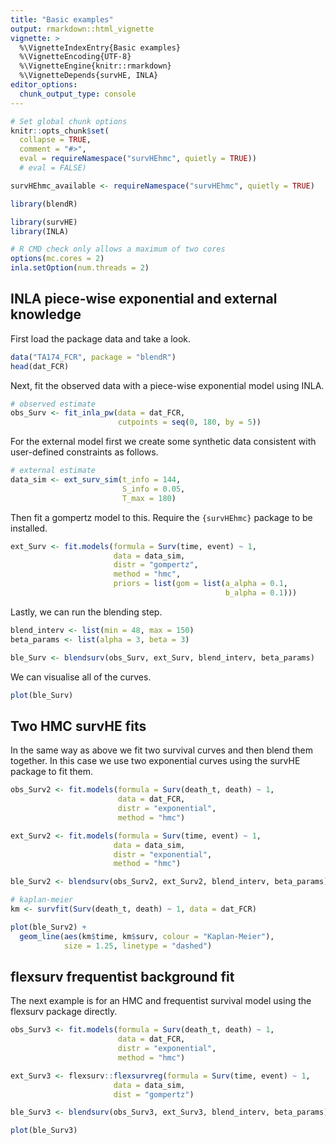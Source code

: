 ```yaml
---
title: "Basic examples"
output: rmarkdown::html_vignette
vignette: >
  %\VignetteIndexEntry{Basic examples}
  %\VignetteEncoding{UTF-8}
  %\VignetteEngine{knitr::rmarkdown}
  %\VignetteDepends{survHE, INLA}
editor_options: 
  chunk_output_type: console
---
```


```r
# Set global chunk options
knitr::opts_chunk$set(
  collapse = TRUE,
  comment = "#>",
  eval = requireNamespace("survHEhmc", quietly = TRUE))
  # eval = FALSE)

survHEhmc_available <- requireNamespace("survHEhmc", quietly = TRUE)
```

```r
library(blendR)
```

```r
library(survHE)
library(INLA)
```

```r
# R CMD check only allows a maximum of two cores
options(mc.cores = 2)
inla.setOption(num.threads = 2)
```


## INLA piece-wise exponential and external knowledge

First load the package data and take a look.

```r
data("TA174_FCR", package = "blendR")
head(dat_FCR)
```

Next, fit the observed data with a piece-wise exponential model using INLA.

```r
# observed estimate
obs_Surv <- fit_inla_pw(data = dat_FCR,
                        cutpoints = seq(0, 180, by = 5))
```

For the external model first we create some synthetic data consistent with user-defined constraints as follows.

```r
# external estimate
data_sim <- ext_surv_sim(t_info = 144,
                         S_info = 0.05,
                         T_max = 180)
```

Then fit a gompertz model to this. Require the `{survHEhmc}` package to be installed.

```r
ext_Surv <- fit.models(formula = Surv(time, event) ~ 1,
                       data = data_sim,
                       distr = "gompertz",
                       method = "hmc",
                       priors = list(gom = list(a_alpha = 0.1,
                                                b_alpha = 0.1)))
```

Lastly, we can run the blending step.

```r
blend_interv <- list(min = 48, max = 150)
beta_params <- list(alpha = 3, beta = 3)

ble_Surv <- blendsurv(obs_Surv, ext_Surv, blend_interv, beta_params)
```

We can visualise all of the curves.

```r
plot(ble_Surv)
```

## Two HMC survHE fits

In the same way as above we fit two survival curves and then blend them together.
In this case we use two exponential curves using the survHE package to fit them.

```r
obs_Surv2 <- fit.models(formula = Surv(death_t, death) ~ 1,
                        data = dat_FCR,
                        distr = "exponential",
                        method = "hmc")

ext_Surv2 <- fit.models(formula = Surv(time, event) ~ 1,
                       data = data_sim,
                       distr = "exponential",
                       method = "hmc")
```

```r
ble_Surv2 <- blendsurv(obs_Surv2, ext_Surv2, blend_interv, beta_params)

# kaplan-meier
km <- survfit(Surv(death_t, death) ~ 1, data = dat_FCR)

plot(ble_Surv2) +
  geom_line(aes(km$time, km$surv, colour = "Kaplan-Meier"),
            size = 1.25, linetype = "dashed")
```

## flexsurv frequentist background fit

The next example is for an HMC and frequentist survival model using the flexsurv package directly.

```r
obs_Surv3 <- fit.models(formula = Surv(death_t, death) ~ 1,
                        data = dat_FCR,
                        distr = "exponential",
                        method = "hmc")

ext_Surv3 <- flexsurv::flexsurvreg(formula = Surv(time, event) ~ 1,
                       data = data_sim,
                       dist = "gompertz")

ble_Surv3 <- blendsurv(obs_Surv3, ext_Surv3, blend_interv, beta_params)

plot(ble_Surv3)
```
